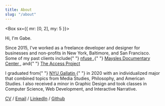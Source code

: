 ```yaml
---
title: About
slug: "/about"
---
```



<Box sx={{ mr: [0, 2], my: 5 }}>
  <p>Hi, I'm Gabe.</p>
  <p>
    Since 2015, I've worked as a freelance developer and designer for
    businesses and non-profits in New York, Baltimore, and San Francisco. Some
    of my past clients include{" "}
    <a
      target="_blank"
      rel="noopener noreferrer"
      href="https://nfusemagnesium.com"
    >
      nfuse
    </a>
    ,{" "}
    <a target="_blank" rel="noopener noreferrer" href="https://www.maysles.org">
      Maysles Documentary Center
    </a>
    , and{" "}
    <a
      target="_blank"
      rel="noopener noreferrer"
      href="https://accessprojectca.org"
    >
      The Access Project
    </a>
  </p>

  <p>
    I graduated from{" "}
    <a
      target="_blank"
      rel="noopener noreferrer"
      href="https://gallatin.nyu.edu"
    >
      NYU Gallatin
    </a>{" "}
    in 2020 with an individualized major that combined topics from Media
    Studies, Philosophy, and American Studies. I also received a minor in
    Graphic Design and took classes in Computer Science, Web Development, and
    Interactive Narrative.
  </p>
</Box>

<!--Hi, I'm Gabe.

Since 2015, I've worked as a freelance designer and web developer for businesses and non-profits in New York, Baltimore, and San Francisco.
Some of my past clients include <a target="_blank" rel="noopener noreferrer" href="https://nfusemagnesium.com">nfuse</a>, <a target="_blank" rel="noopener noreferrer" href="https://www.maysles.org">Maysles Documentary Center</a>, and <a target="_blank" rel="noopener noreferrer" href="https://accessprojectca.org">The Access Project</a>

I graduated from <a target="_blank" rel="noopener noreferrer" href="https://gallatin.nyu.edu">NYU Gallatin</a> in 2020 with an individualized major that combined topics from Media Studies, Philosophy, and American Studies.
I also received a minor in Graphic Design and took classes in Computer Science, Web Development, and Interactive Narrative.-->

[CV](https://drive.google.com/file/d/1_e7RnFWboJDe52S_ipONo8rd4ohdZ6vy/view?usp=sharing)
/ [Email](mailto:contact@gabedonner.com)
/ [LinkedIn](https://www.linkedin.com/in/gabe-d-a986aa8b/)
/ [Github](https://github.com/gabedonner/)
